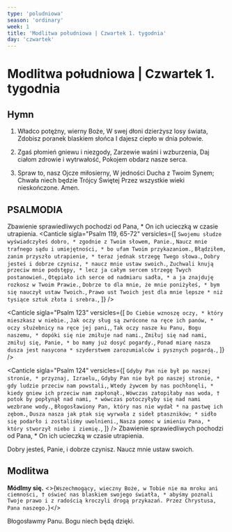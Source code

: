 ```yaml
---
type: 'poludniowa'
season: 'ordinary'
week: 1
title: 'Modlitwa południowa | Czwartek 1. tygodnia'
day: 'czwartek'
---
```


# Modlitwa południowa | Czwartek 1. tygodnia

<OpeningVersicle />

## Hymn

1. Władco potężny, wierny Boże,
   W swej dłoni dzierżysz losy świata,
   Zdobisz poranek blaskiem słońca
   I dajesz ciepło w dnia połowie.

2. Zgaś płomień gniewu i niezgody,
   Zarzewie waśni i wzburzenia,
   Daj ciałom zdrowie i wytrwałość,
   Pokojem obdarz nasze serca.

3. Spraw to, nasz Ojcze miłosierny,
   W jedności Ducha z Twoim Synem;
   Chwała niech będzie Trójcy Świętej
   Przez wszystkie wieki nieskończone. Amen.

## PSALMODIA

<Antiphon>Zbawienie sprawiedliwych pochodzi od Pana, * On ich ucieczką w czasie utrapienia.</Antiphon>
<Canticle
  sigla="Psalm 119, 65-72"
  versicles={[
    `Swojemu słudze wyświadczyłeś dobro, *
zgodnie z Twoim słowem, Panie.`,
    `Naucz mnie trafnego sądu i umiejętności, *
bo ufam Twoim przykazaniom.`,
    `Błądziłem, zanim przyszło utrapienie, *
teraz jednak strzegę Twego słowa.`,
    `Dobry jesteś i dobrze czynisz, *
naucz mnie ustaw swoich.`,
    `Zuchwali knują przeciw mnie podstępy, *
lecz ja całym sercem strzegę Twych postanowień.`,
    `Otępiało ich serce od nadmiaru sadła, *
a ja znajduję rozkosz w Twoim Prawie.`,
    `Dobrze to dla mnie, że mnie poniżyłeś, *
bym się nauczył ustaw Twoich.`,
    `Prawo ust Twoich jest dla mnie lepsze *
niż tysiące sztuk złota i srebra.`,
  ]}
/>

<Canticle
  sigla="Psalm 123"
  versicles={[
    `Do Ciebie wznoszę oczy, *
który mieszkasz w niebie.`,
    `Jak oczy sług są zwrócone na ręce ich panów, *
oczy służebnicy na ręce jej pani,`,
    `Tak oczy nasze ku Panu, Bogu naszemu, *
dopóki się nie zmiłuje nad nami.`,
    `Zmiłuj się nad nami, zmiłuj się, Panie, *
bo mamy już dosyć pogardy.`,
    `Ponad miarę nasza dusza jest nasycona *
szyderstwem zarozumialców i pysznych pogardą.`,
  ]}
/>

<Canticle
  sigla="Psalm 124"
  versicles={[
    `Gdyby Pan nie był po naszej stronie, *
przyznaj, Izraelu,`,
    `Gdyby Pan nie był po naszej stronie, *
gdy ludzie przeciw nam powstali,`,
    `Wtedy żywcem by nas pochłonęli, *
kiedy gniew ich przeciw nam zapłonął.`,
    `Wówczas zatopiłaby nas woda, †
potok by popłynął nad nami, *
wówczas potoczyłyby się nad nami wezbrane wody.`,
    `Błogosławiony Pan, który nas nie wydał *
na pastwę ich zębom.`,
    `Dusza nasza jak ptak się wyrwała z sideł ptaszników; *
sidło się podarło i zostaliśmy uwolnieni.`,
    `Nasza pomoc w imieniu Pana, *
który stworzył niebo i ziemię.`,
  ]}
/>
<Antiphon>Zbawienie sprawiedliwych pochodzi od Pana, * On ich ucieczką w czasie utrapienia.</Antiphon>

<Passage
  className="mt-6 mb-6"
  sigla="Ga 5, 16-17. 25"
  passage="Postępujcie według ducha, a nie spełnicie pożądania ciała. Ciało bowiem do czego innego dąży niż duch, a duch do czego innego niż ciało, i stąd nie ma między nimi zgody, tak że nie czynicie tego, co chcecie. Mając życie od Ducha, do Ducha się też stosujmy."
/>

<V>Dobry jesteś, Panie, i dobrze czynisz.</V>
<R>Naucz mnie ustaw swoich.</R>

## Modlitwa

<b>Módlmy
  się.</b> <>{`Wszechmogący, wieczny Boże, w Tobie nie ma mroku ani ciemności, † oświeć nas blaskiem swojego światła, * abyśmy poznali Twoje prawo i z radością kroczyli drogą przykazań. Przez Chrystusa, Pana naszego.`}</>

<Amen />

<V>Błogosławmy Panu.</V>
<R>Bogu niech będą dzięki.</R>
